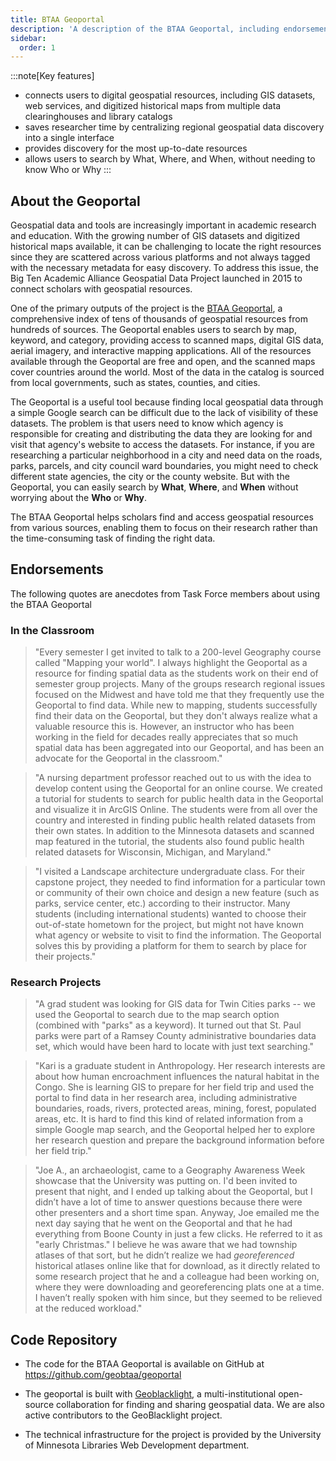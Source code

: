 ```yaml
---
title: BTAA Geoportal
description: 'A description of the BTAA Geoportal, including endorsements'
sidebar:
  order: 1
---
```



:::note[Key features]
* connects users to digital geospatial resources, including GIS datasets, web services, and digitized historical maps from multiple data clearinghouses and library catalogs
* saves researcher time by centralizing regional geospatial data discovery into a single interface
* provides discovery for the most up-to-date resources
* allows users to search by What, Where, and When, without needing to know Who or Why
:::

<LinkCard title="Visit the BTAA Geoportal" href="https://geo.btaa.org" />

	
## About the Geoportal

Geospatial data and tools are increasingly important in academic research and education. With the growing number of GIS datasets and digitized historical maps available, it can be challenging to locate the right resources since they are scattered across various platforms and not always tagged with the necessary metadata for easy discovery. To address this issue, the Big Ten Academic Alliance Geospatial Data Project launched in 2015 to connect scholars with geospatial resources.

One of the primary outputs of the project is the [BTAA Geoportal](https://geo.btaa.org), a comprehensive index of tens of thousands of geospatial resources from hundreds of sources. The Geoportal enables users to search by map, keyword, and category, providing access to scanned maps, digital GIS data, aerial imagery, and interactive mapping applications. All of the resources available through the Geoportal are free and open, and the scanned maps cover countries around the world. Most of the data in the catalog is sourced from local governments, such as states, counties, and cities.

The Geoportal is a useful tool because finding local geospatial data through a simple Google search can be difficult due to the lack of visibility of these datasets. The problem is that users need to know which agency is responsible for creating and distributing the data they are looking for and visit that agency's website to access the datasets. For instance, if you are researching a particular neighborhood in a city and need data on the roads, parks, parcels, and city council ward boundaries, you might need to check different state agencies, the city or the county website. But with the Geoportal, you can easily search by **What**, **Where**, and **When** without worrying about the **Who** or **Why**.

The BTAA Geoportal helps scholars find and access geospatial resources from various sources, enabling them to focus on their research rather than the time-consuming task of finding the right data.

## Endorsements

The following quotes are anecdotes from Task Force members about using the BTAA Geoportal

### In the Classroom


>"Every semester I get invited to talk to a 200-level Geography course called "Mapping your world". I always highlight the Geoportal as a resource for finding spatial data as the students work on their end of semester group projects. Many of the groups research regional issues focused on the Midwest and have told me that they frequently use the Geoportal to find data. While new to mapping, students successfully find their data on the Geoportal, but they don't always realize what a valuable resource this is. However, an instructor who has been working in the field for decades really appreciates that so much spatial data has been aggregated into our Geoportal, and has been an advocate for the Geoportal in the classroom."

>"A nursing department professor reached out to us with the idea to develop content using the Geoportal for an online course. We created a tutorial for students to search for public health data in the Geoportal and visualize it in ArcGIS Online. The students were from all over the country and interested in finding public health related datasets from their own states. In addition to the Minnesota datasets and scanned map featured in the tutorial, the students also found public health related datasets for Wisconsin, Michigan, and Maryland."

>"I visited a Landscape architecture undergraduate class. For their capstone project, they needed to find information for a particular town or community of their own choice and design a new feature (such as parks, service center, etc.) according to their instructor. Many students (including international students) wanted to choose their out-of-state hometown for the project, but might not have known what agency or website to visit to find the information. The Geoportal solves this by providing a platform for them to search by place for their projects."

### Research Projects

>"A grad student was looking for GIS data for Twin Cities parks -- we used the Geoportal to search due to the map search option (combined with "parks" as a keyword). It turned out that St. Paul parks were part of a Ramsey County administrative boundaries data set, which would have been hard to locate with just text searching."

>"Kari is a graduate student in Anthropology. Her research interests are about how human encroachment influences the natural habitat in the Congo. She is learning GIS to prepare for her field trip and used the portal to find data in her research area, including administrative boundaries, roads, rivers, protected areas, mining, forest, populated areas, etc. It is hard to find this kind of related information from a simple Google map search, and the Geoportal helped her to explore her research question and prepare the background information before her field trip."

>"Joe A., an archaeologist, came to a Geography Awareness Week showcase that the University was putting on. I'd been invited to present that night, and I ended up talking about the Geoportal, but I didn’t have a lot of time to answer questions because there were other presenters and a short time span. Anyway, Joe emailed me the next day saying that he went on the Geoportal and that he had everything from Boone County in just a few clicks. He referred to it as "early Christmas." I believe he was aware that we had township atlases of that sort, but he didn’t realize we had *georeferenced* historical atlases online like that for download, as it directly related to some research project that he and a colleague had been working on, where they were downloading and georeferencing plats one at a time. I haven’t really spoken with him since, but they seemed to be relieved at the reduced workload."


## Code Repository

- The code for the BTAA Geoportal is available on GitHub at https://github.com/geobtaa/geoportal

- The geoportal is built with [Geoblacklight](https://geoblacklight.org), a multi-institutional open-source collaboration for finding and sharing geospatial data. We are also active contributors to the GeoBlacklight project.

- The technical infrastructure for the project is provided by the University of Minnesota Libraries Web Development department.

<LinkCard title="Visit the BTAA Geoportal" href="https://geo.btaa.org" />